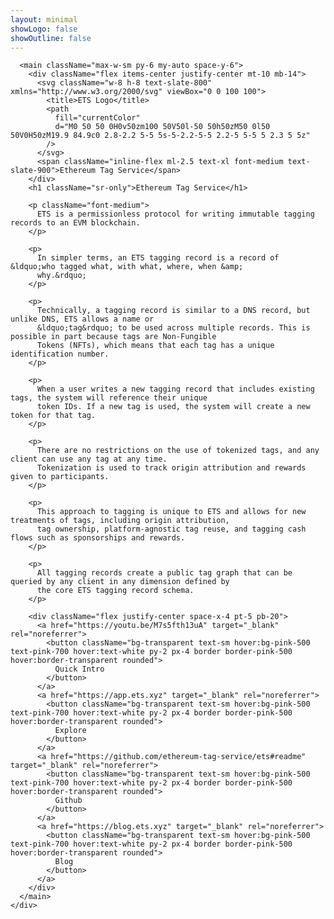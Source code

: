 ```yaml
---
layout: minimal
showLogo: false
showOutline: false
---
```



<div className="flex items-center justify-center h-screen px-6">

      <main className="max-w-sm py-6 my-auto space-y-6">
        <div className="flex items-center justify-center mt-10 mb-14">
          <svg className="w-8 h-8 text-slate-800" xmlns="http://www.w3.org/2000/svg" viewBox="0 0 100 100">
            <title>ETS Logo</title>
            <path
              fill="currentColor"
              d="M0 50 50 0H0v50zm100 50V50l-50 50h50zM50 0l50 50V0H50zM19.9 84.9c0 2.8-2.2 5-5 5s-5-2.2-5-5 2.2-5 5-5 5 2.3 5 5z"
            />
          </svg>
          <span className="inline-flex ml-2.5 text-xl font-medium text-slate-900">Ethereum Tag Service</span>
        </div>
        <h1 className="sr-only">Ethereum Tag Service</h1>

        <p className="font-medium">
          ETS is a permissionless protocol for writing immutable tagging records to an EVM blockchain.
        </p>

        <p>
          In simpler terms, an ETS tagging record is a record of &ldquo;who tagged what, with what, where, when &amp;
          why.&rdquo;
        </p>

        <p>
          Technically, a tagging record is similar to a DNS record, but unlike DNS, ETS allows a name or
          &ldquo;tag&rdquo; to be used across multiple records. This is possible in part because tags are Non-Fungible
          Tokens (NFTs), which means that each tag has a unique identification number.
        </p>

        <p>
          When a user writes a new tagging record that includes existing tags, the system will reference their unique
          token IDs. If a new tag is used, the system will create a new token for that tag.
        </p>

        <p>
          There are no restrictions on the use of tokenized tags, and any client can use any tag at any time.
          Tokenization is used to track origin attribution and rewards given to participants.
        </p>

        <p>
          This approach to tagging is unique to ETS and allows for new treatments of tags, including origin attribution,
          tag ownership, platform-agnostic tag reuse, and tagging cash flows such as sponsorships and rewards.
        </p>

        <p>
          All tagging records create a public tag graph that can be queried by any client in any dimension defined by
          the core ETS tagging record schema.
        </p>

        <div className="flex justify-center space-x-4 pt-5 pb-20">
          <a href="https://youtu.be/M7s5fth13uA" target="_blank" rel="noreferrer">
            <button className="bg-transparent text-sm hover:bg-pink-500 text-pink-700 hover:text-white py-2 px-4 border border-pink-500 hover:border-transparent rounded">
              Quick Intro
            </button>
          </a>
          <a href="https://app.ets.xyz" target="_blank" rel="noreferrer">
            <button className="bg-transparent text-sm hover:bg-pink-500 text-pink-700 hover:text-white py-2 px-4 border border-pink-500 hover:border-transparent rounded">
              Explore
            </button>
          </a>
          <a href="https://github.com/ethereum-tag-service/ets#readme" target="_blank" rel="noreferrer">
            <button className="bg-transparent text-sm hover:bg-pink-500 text-pink-700 hover:text-white py-2 px-4 border border-pink-500 hover:border-transparent rounded">
              Github
            </button>
          </a>
          <a href="https://blog.ets.xyz" target="_blank" rel="noreferrer">
            <button className="bg-transparent text-sm hover:bg-pink-500 text-pink-700 hover:text-white py-2 px-4 border border-pink-500 hover:border-transparent rounded">
              Blog
            </button>
          </a>
        </div>
      </main>
    </div>
